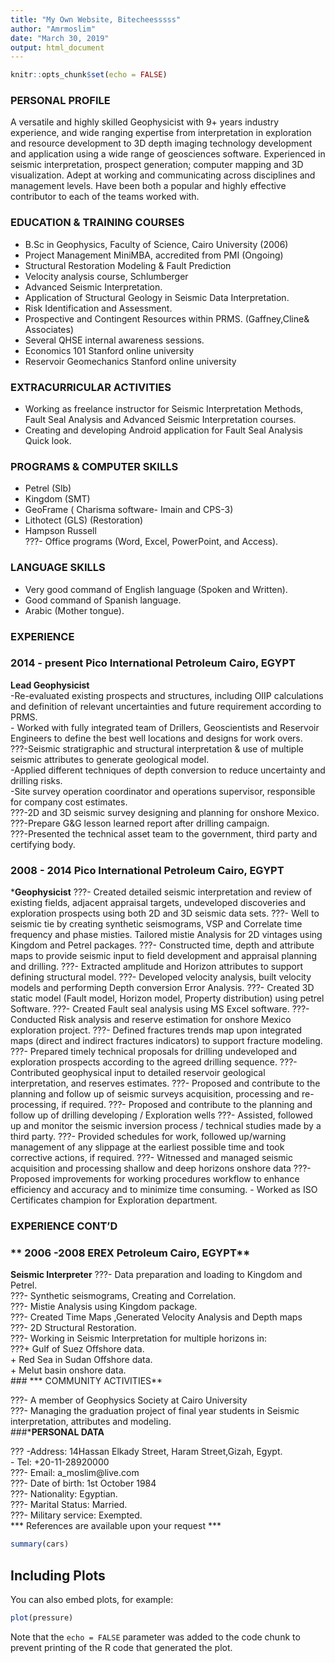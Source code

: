 ```yaml
---
title: "My Own Website, Bitecheesssss"
author: "Amrmoslim"
date: "March 30, 2019"
output: html_document
---
```


```r
knitr::opts_chunk$set(echo = FALSE)
```

### **PERSONAL PROFILE**


A versatile and highly skilled Geophysicist with 9+ years industry experience, and wide ranging expertise from interpretation in exploration and resource development to 3D depth imaging technology development and application using a wide range of geosciences software. Experienced in seismic interpretation, prospect generation; computer mapping and 3D visualization. Adept at working and communicating across disciplines and management levels. Have been both a popular and highly effective contributor to each of the teams worked with.

### **EDUCATION & TRAINING COURSES**

- B.Sc in Geophysics, Faculty of Science, Cairo University (2006)
-	Project Management MiniMBA, accredited from PMI (Ongoing)
- Structural Restoration Modeling & Fault Prediction 
-	Velocity analysis course, Schlumberger
-	Advanced Seismic Interpretation.
-	Application of Structural Geology in Seismic Data Interpretation.
-	Risk Identification and Assessment.
-	Prospective and Contingent Resources within PRMS. (Gaffney,Cline& Associates)
-	Several QHSE internal awareness sessions.
-	Economics 101 					Stanford online university
-	Reservoir Geomechanics 			Stanford online university	

### **EXTRACURRICULAR ACTIVITIES**

-	Working as freelance instructor for Seismic Interpretation Methods, Fault Seal Analysis and Advanced Seismic Interpretation courses.
- Creating and developing Android application for Fault Seal Analysis Quick look.

### **PROGRAMS & COMPUTER SKILLS**

-	Petrel (Slb)
-	Kingdom (SMT)
-	GeoFrame ( Charisma software- Imain and CPS-3)
-	Lithotect (GLS)  (Restoration)
- Hampson Russell  
???- Office programs (Word, Excel, PowerPoint, and Access).

### **LANGUAGE SKILLS**

- Very good command of English language (Spoken and Written).
- Good command of Spanish language.
- Arabic (Mother tongue).

### **EXPERIENCE**

### **2014 - present	Pico International Petroleum	Cairo, EGYPT**
**Lead Geophysicist**  
-Re-evaluated existing prospects and structures, including OIIP calculations and definition of relevant uncertainties and future requirement according to PRMS.  
-	Worked with fully integrated team of Drillers, Geoscientists and Reservoir Engineers to define the best well locations and designs for work overs.  
???-Seismic stratigraphic and structural interpretation & use of multiple seismic attributes to generate geological model.  
-Applied different techniques of depth conversion to reduce uncertainty and drilling risks.  
-Site survey operation coordinator and operations supervisor, responsible for company cost estimates.  
???-2D and 3D seismic survey designing and planning for onshore Mexico.  
???-Prepare G&G lesson learned report after drilling campaign.  
???-Presented the technical asset team to the government, third party and certifying body.  

### **2008 - 2014	Pico International Petroleum	Cairo, EGYPT**
***Geophysicist** 
???-	Created detailed seismic interpretation and review of existing fields, adjacent appraisal targets, undeveloped discoveries and exploration prospects using both 2D and 3D seismic data sets. 
???-	Well to seismic tie by creating synthetic seismograms, VSP and Correlate time frequency and phase misties. Tailored mistie Analysis for 2D vintages using Kingdom and Petrel packages. 
???-	Constructed time, depth and attribute maps to provide seismic input to field development and appraisal planning and drilling.
???-	Extracted amplitude and Horizon attributes to support defining structural model.
???-	Developed velocity analysis, built velocity models and performing Depth conversion Error Analysis.
???-	Created 3D static model (Fault model, Horizon model, Property distribution) using petrel Software.
???-	Created Fault seal analysis using MS Excel software. 
???-	Conducted Risk analysis and reserve estimation for onshore Mexico exploration project. 
???-	Defined fractures trends map upon integrated maps (direct and indirect fractures indicators) to support fracture modeling.
???-	Prepared timely technical proposals for drilling undeveloped and exploration prospects according to the agreed drilling sequence.
???-	Contributed geophysical input to detailed reservoir geological interpretation, and reserves estimates.
???-	Proposed and contribute to the planning and follow up of seismic surveys acquisition, processing and re-processing, if required.
???-	Proposed and contribute to the planning and follow up of drilling developing / Exploration wells 
???-	Assisted, followed up and monitor the seismic inversion process / technical studies made by a third party.
???-	Provided schedules for work, followed up/warning management of any slippage at the earliest possible time and took corrective actions, if required.
???-	Witnessed and managed seismic acquisition and processing shallow and deep horizons onshore data
???-	Proposed improvements for working procedures workflow to enhance efficiency and accuracy and to minimize time consuming.
- Worked as ISO Certificates champion for Exploration department.

### **EXPERIENCE CONT'D**
### ** 2006 -2008	EREX Petroleum	Cairo, EGYPT**
**Seismic Interpreter** 
???-	Data preparation and loading to Kingdom and Petrel.  
???-	Synthetic seismograms, Creating and Correlation.  
???-	Mistie Analysis using Kingdom package.   
???-	Created Time Maps ,Generated Velocity Analysis and Depth maps   
???-	2D Structural Restoration.  
???-	Working in Seismic Interpretation for multiple horizons in:   
???+ Gulf of Suez Offshore data.  
+	Red Sea in Sudan Offshore data.  
+	Melut basin onshore data.   
### *** COMMUNITY ACTIVITIES**

???-	A member of Geophysics Society at Cairo University  
???-	Managing the graduation project of final year students in Seismic interpretation, attributes and modeling.  
###***PERSONAL DATA**

??? -Address: 14Hassan Elkady Street, Haram Street,Gizah, Egypt.  
-	Tel: +20-11-28920000  
???-	Email: a_moslim@live.com   
???-	Date of birth: 1st October 1984  
???-	Nationality: Egyptian.  
???-	Marital Status: Married.  
???-	Military service: Exempted.  
*** References are available upon your request ***  





######################################################################

```r
summary(cars)
```

## Including Plots

You can also embed plots, for example:

```r
plot(pressure)
```

Note that the `echo = FALSE` parameter was added to the code chunk to prevent printing of the R code that generated the plot.

